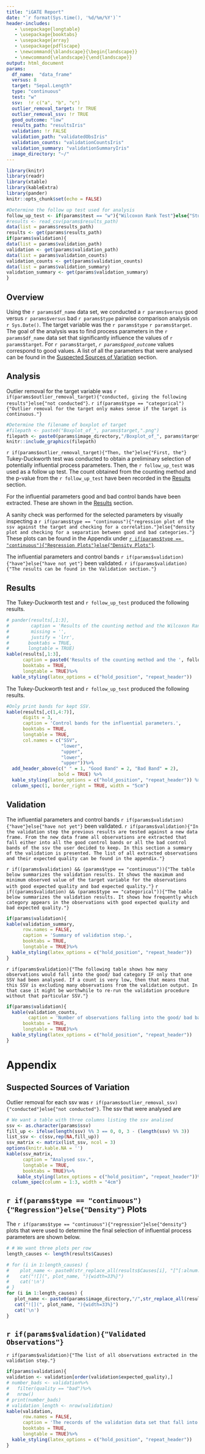 ```yaml
---
title: "iGATE Report"
date: "`r format(Sys.time(), '%d/%m/%Y')`"
header-includes:
   - \usepackage{longtable}
   - \usepackage{booktabs}
   - \usepackage{array}
   - \usepackage{pdflscape}
   - \newcommand{\blandscape}{\begin{landscape}}
   - \newcommand{\elandscape}{\end{landscape}}
output: html_document
params:
  df_name:  "data_frame"
  versus: 8
  target: "Sepal.Length"
  type: "continuous"
  test: "w"
  ssv:  !r c("a", "b", "c")
  outlier_removal_target: !r TRUE
  outlier_removal_ssv: !r TRUE
  good_outcome: "low"
  results_path: "resultsIris"
  validation: !r FALSE
  validation_path: "validatedObsIris"
  validation_counts: "validationCountsIris"
  validation_summary: "validationSummaryIris"
  image_directory: "~/"
---
```


```r
library(knitr)
library(readr)
library(xtable)
library(kableExtra)
library(pander)
knitr::opts_chunk$set(echo = FALSE)
```

```r

#Determine the follow up test used for analysis
follow_up_test <- if(params$test == "w"){"Wilcoxon Rank Test"}else{"Student's t-test"}
#results <- read_csv(params$results_path)
data(list = params$results_path)
results <- get(params$results_path)
if(params$validation){
data(list = params$validation_path)
validation <- get(params$validation_path)
data(list = params$validation_counts)
validation_counts <- get(params$validation_counts)
data(list = params$validation_summary)
validation_summary <- get(params$validation_summary)
}
```

## Overview

Using the `r params$df_name` data set, we conducted a `r params$versus` good versus `r params$versus` bad `r params$type` pairwise comparison analysis on `r Sys.Date()`. The target variable was the `r params$type` `r params$target`. The goal of the analysis was to find process parameters in the `r params$df_name` data set that significantly influence the values of `r params$target`.
For `r params$target`, *`r params$good_outcome`* values correspond to good values. A list of all the parameters that were analysed can be found in the [Suspected Sources of Variation] section.

## Analysis

Outlier removal for the target variable was `r if(params$outlier_removal_target){"conducted, giving the following results"}else{"not conducted"}`. `r if(params$type == "categorical"){"Outlier removal for the target only makes sense if the target is continuous."}`

```r
#Determine the filename of boxplot of target
#filepath <- paste0("Boxplot_of_", params$target,".png")
filepath <- paste0(params$image_directory,"/Boxplot_of_", params$target,".png")
knitr::include_graphics(filepath)
```

`r if(params$outlier_removal_target){"Then, the"}else{"First, the"}` Tukey-Duckworth test was conducted to obtain a preliminary selection of potentially influential process parameters. Then, the `r follow_up_test` was used as a follow up test. The count obtained from the counting method and the p-value from the `r follow_up_test` have been recorded in the [Results] section.

For the influential parameters good and bad control bands have been extracted. These are shown in the [Results] section.

A sanity check was performed for the selected parameters by visually inspecting a `r if(params$type == "continuous"){"regression plot of the ssv against the target and checking for a correlation."}else{"density plot and checking for a separation between good and bad categories."}` These plots can be found in the Appendix under [`r if(params$type == "continuous"){"Regression Plots"}else{"Density Plots"}`](#sanityCheck).

The influential parameters and control bands `r if(params$validation){"have"}else{"have not yet"}` been validated. `r if(params$validation){"The results can be found in the Validation section."}`

## Results


The Tukey-Duckworth test and `r follow_up_test` produced the following results.

```r
# pander(results[,1:3],
#        caption = 'Results of the counting method and the Wilcoxon Rank Test.',
#        missing = '',
#        justify = 'lrr',
#       booktabs = TRUE,
#       longtable = TRUE)
kable(results[,1:3],
      caption = paste0('Results of the counting method and the ', follow_up_test, "."),
      booktabs = TRUE,
      longtable = TRUE)%>%
  kable_styling(latex_options = c("hold_position", "repeat_header"))
```


\blandscape

The Tukey-Duckworth test and `r follow_up_test` produced the following results.

```r
#Only print bands for kept SSV.
kable(results[,c(1,4:7)],
      digits = 3,
      caption = 'Control bands for the influential parameters.',
      booktabs = TRUE,
      longtable = TRUE,
      col.names = c("SSV",
                    "lower",
                    "upper",
                    "lower",
                    "upper"))%>%
  add_header_above(c(" " = 1, "Good Band" = 2, "Bad Band" = 2),
                   bold = TRUE) %>%
  kable_styling(latex_options = c("hold_position", "repeat_header")) %>%
  column_spec(1, border_right = TRUE, width = "5cm")
```
\elandscape

\newpage

## Validation

The influential parameters and control bands `r if(params$validation){"have"}else{"have not yet"}` been validated. `r if(params$validation){"In the validation step the previous results are tested against a new data frame. From the new data frame all observations are extracted that fall either into all the good control bands or all the bad control bands of the ssv the user decided to keep. In this section a summary of the validation is presented. The list of all extracted observations and their expected quality can be found in the appendix."}`

`r if((params$validation) && (params$type == "continuous")){"The table below summarizes the validation results. It shows the maximum and minimum observed value of the target variable for the observations with good expected quality and bad expected quality."}`
`r if((params$validation) && (params$type == "categorical")){"The table below summarizes the validation results. It shows how frequently which category appears in the observations with good expected quality and bad expected quality."}`

```r
if(params$validation){
kable(validation_summary,
      row.names = FALSE,
      caption = 'Summary of validation step.',
      booktabs = TRUE,
      longtable = TRUE)%>%
  kable_styling(latex_options = c("hold_position", "repeat_header"))
}
```


`r if(params$validation){"The following table shows how many observations would fall into the good/ bad category IF only that one SSV had been analysed. If a count is very low, then that means that this SSV is excluding many observations from the validation output. In that case it might be worthwhile to re-run the validation procedure without that particular SSV."}`

```r
if(params$validation){
  kable(validation_counts,
        caption = 'Number of observations falling into the good/ bad bands per SSV.',
      booktabs = TRUE,
      longtable = TRUE)%>%
  kable_styling(latex_options = c("hold_position", "repeat_header"))
}
```


# Appendix

## Suspected Sources of Variation

Outlier removal for each ssv was `r if(params$outlier_removal_ssv){"conducted"}else{"not conducted"}`. The ssv that were analysed are 
```r
# We want a table with three columns listing the ssv analised
ssv <- as.character(params$ssv)
fill_up <- ifelse(length(ssv) %% 3 == 0, 0, 3 - (length(ssv) %% 3))
list_ssv <- c(ssv,rep(NA,fill_up))
ssv_matrix <- matrix(list_ssv, ncol = 3)
options(knitr.kable.NA = '')
kable(ssv_matrix,
      caption = "Analysed ssv.",
      longtable = TRUE,
      booktabs = TRUE)%>%
    kable_styling(latex_options = c("hold_position", "repeat_header"))%>%
  column_spec(column = 1:3, width = "4cm")

```


## `r if(params$type == "continuous"){"Regression"}else{"Density"}` Plots {#sanityCheck}

The `r if(params$type == "continuous"){"regression"}else{"density"}` plots that were used to determine the final selection of influential process parameters are shown below.

```r
# # We want three plots per row
length_causes <- length(results$Causes)

# for (i in 1:length_causes) {
#    plot_name <- paste0(str_replace_all(results$Causes[i], "[^[:alnum:]]", ""), "_against_", params$target,".png")
#    cat("![](", plot_name, "){width=33%}")
#    cat('\n')
# }
for (i in 1:length_causes) {
   plot_name <- paste0(params$image_directory,"/",str_replace_all(results$Causes[i], "[^[:alnum:]]", ""), "_against_", params$target,".png")
   cat("![](", plot_name, "){width=33%}")
   cat('\n')
}

```


## `r if(params$validation){"Validated Observations"}`

`r if(params$validation){"The list of all observations extracted in the validation step."}`
```r
if(params$validation){
validation <- validation[order(validation$expected_quality),]
# number_bads <- validation%>%
#   filter(quality == "bad")%>%
#   nrow()
# print(number_bads)
# validation_length <- nrow(validation)
kable(validation,
      row.names = FALSE,
      caption = 'The records of the validation data set that fall into all the good control bands resp. bad control bands.',
      booktabs = TRUE,
      longtable = TRUE)%>%
  kable_styling(latex_options = c("hold_position", "repeat_header"))
}
```


